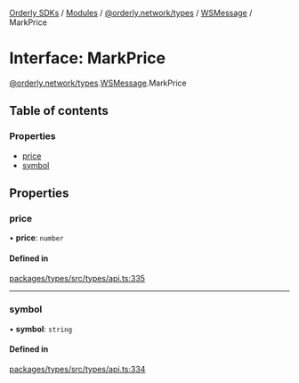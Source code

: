 [Orderly SDKs](/sdks/tech-doc/README) / [Modules](/sdks/tech-doc/modules) / [@orderly.network/types](/sdks/tech-doc/modules/orderly_network_types) / [WSMessage](/sdks/tech-doc/modules/orderly_network_types.WSMessage) / MarkPrice

# Interface: MarkPrice

[@orderly.network/types](/sdks/tech-doc/modules/orderly_network_types).[WSMessage](/sdks/tech-doc/modules/orderly_network_types.WSMessage).MarkPrice

## Table of contents

### Properties

- [price](/sdks/tech-doc/interfaces/orderly_network_types.WSMessage.MarkPrice#price)
- [symbol](/sdks/tech-doc/interfaces/orderly_network_types.WSMessage.MarkPrice#symbol)

## Properties

### price

• **price**: `number`

#### Defined in

[packages/types/src/types/api.ts:335](https://github.com/OrderlyNetwork/js-sdk/blob/b90fff4/packages/types/src/types/api.ts#L335)

___

### symbol

• **symbol**: `string`

#### Defined in

[packages/types/src/types/api.ts:334](https://github.com/OrderlyNetwork/js-sdk/blob/b90fff4/packages/types/src/types/api.ts#L334)

